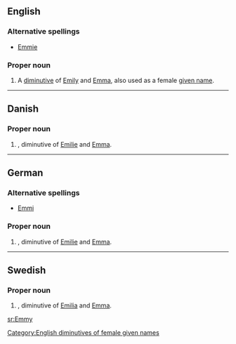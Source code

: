 ==English==

===Alternative spellings===
* [[Emmie]]

===Proper noun===
{{en-proper noun}}

# A [[diminutive]] of [[Emily]] and [[Emma]], also used as a female [[given name]].

[[Category:English diminutives of female given names]]

----

==Danish==

===Proper noun===
{{infl|da|proper noun}}

# {{given name|female|lang=da}}, diminutive of [[Emilie]] and [[Emma]].

----

==German==

===Alternative spellings===
* [[Emmi]]

===Proper noun===
{{infl|de|proper noun}}

# {{given name|female|lang=de}}, diminutive of [[Emilie]] and [[Emma]].

----

==Swedish==

===Proper noun===
{{infl|sv|proper noun}}

# {{given name|female|lang=sv}}, diminutive of [[Emilia]] and [[Emma]].

[[sr:Emmy]]